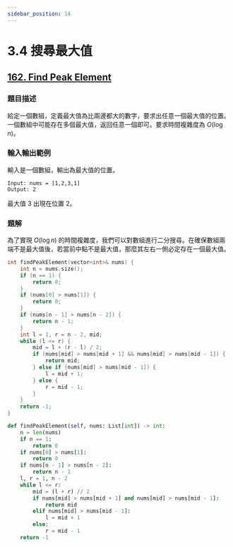 ```yaml
---
sidebar_position: 14
---
```


# 3.4 搜尋最大值

## [162. Find Peak Element](https://leetcode.com/problems/find-peak-element/)

### 題目描述

給定一個數組，定義最大值為比兩邊都大的數字，要求出任意一個最大值的位置。一個數組中可能存在多個最大值，返回任意一個即可。要求時間複雜度為 $O(\log n)$。

### 輸入輸出範例

輸入是一個數組，輸出為最大值的位置。

```
Input: nums = [1,2,3,1]
Output: 2
```

最大值 3 出現在位置 2。


### 題解

為了實現 $O(\log n)$ 的時間複雜度，我們可以對數組進行二分搜尋。在確保數組兩端不是最大值後，若當前中點不是最大值，那麼其左右一側必定存在一個最大值。


<Tabs>
<TabItem value="cpp" label="C++">

```cpp
int findPeakElement(vector<int>& nums) {
    int n = nums.size();
    if (n == 1) {
        return 0;
    }
    if (nums[0] > nums[1]) {
        return 0;
    }
    if (nums[n - 1] > nums[n - 2]) {
        return n - 1;
    }
    int l = 1, r = n - 2, mid;
    while (l <= r) {
        mid = l + (r - l) / 2;
        if (nums[mid] > nums[mid + 1] && nums[mid] > nums[mid - 1]) {
            return mid;
        } else if (nums[mid] > nums[mid - 1]) {
            l = mid + 1;
        } else {
            r = mid - 1;
        }
    }
    return -1;
}
```

</TabItem>
<TabItem value="py" label="Python">

```py
def findPeakElement(self, nums: List[int]) -> int:
    n = len(nums)
    if n == 1:
        return 0
    if nums[0] > nums[1]:
        return 0
    if nums[n - 1] > nums[n - 2]:
        return n - 1
    l, r = 1, n - 2
    while l <= r:
        mid = (l + r) // 2
        if nums[mid] > nums[mid + 1] and nums[mid] > nums[mid - 1]:
            return mid
        elif nums[mid] > nums[mid - 1]:
            l = mid + 1
        else:
            r = mid - 1
    return -1
```

</TabItem>

</Tabs>